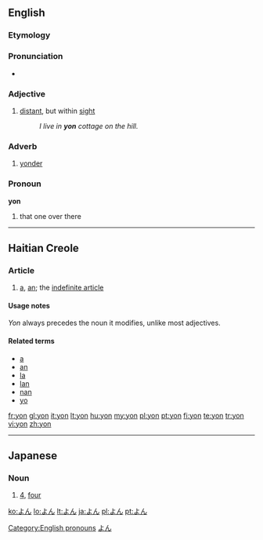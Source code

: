 {{also|yön}}
==English==

===Etymology===
{{etyl|ang}} {{term|geon|ġeon|lang=ang|sc=Latinx}}

===Pronunciation===
* {{rhymes|ɒn}}

===Adjective===
{{en-adj|-}}

# [[distant]], but within [[sight]]
#: ''I live in '''yon''' cottage on the hill.''

===Adverb===
{{en-adv|-}}

# [[yonder]]

===Pronoun===
'''yon'''

# that one over there

[[Category:English pronouns]]

----

==Haitian Creole==

===Article===
{{infl|ht|article}}

# [[a]], [[an]]; the [[indefinite article]]

====Usage notes====
''Yon'' always precedes the noun it modifies, unlike most adjectives.

====Related terms====
* [[a]]
* [[an]]
* [[la]]
* [[lan]]
* [[nan]]
* [[yo]]

[[fr:yon]]
[[gl:yon]]
[[it:yon]]
[[lt:yon]]
[[hu:yon]]
[[my:yon]]
[[pl:yon]]
[[pt:yon]]
[[fi:yon]]
[[te:yon]]
[[tr:yon]]
[[vi:yon]]
[[zh:yon]]

----

==Japanese==
===Noun===
{{ja-noun|h|rom=yon}}

#{{ja-def|四}} [[4]], [[four]]
[[Category:Japanese numbers|よん]]

[[ko:よん]]
[[lo:よん]]
[[lt:よん]]
[[ja:よん]]
[[pl:よん]]
[[pt:よん]]